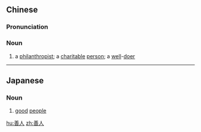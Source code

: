 ==Chinese==
{{zh-forms}}

===Pronunciation===
{{zh-pron
|m=shànrén
|mn=siān-jîn
|cat=n
}}

===Noun===
{{zh-noun}}

# a [[philanthropist]]; a [[charitable]] [[person]]; a [[well]]-[[doer]]

----

==Japanese==
{{ja-kanjitab|善|人}}

===Noun===
{{ja-noun|ぜんにん}}

# [[good]] [[people]]

[[hu:善人]]
[[zh:善人]]